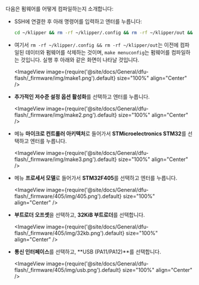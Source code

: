 다음은 펌웨어를 어떻게 컴파일하는지 소개합니다:
* SSH에 연결한 후 아래 명령어를 입력하고 엔터를 누릅니다:

    ```bash
    cd ~/klipper && rm -rf ~/klipper/.config && rm -rf ~/klipper/out && make menuconfig
    ```

* 여기서 `rm -rf ~/klipper/.config && rm -rf ~/klipper/out`는 이전에 컴파일된 데이터와 펌웨어를 삭제하는 것이며, `make menuconfig`는 펌웨어를 컴파일하는 것입니다. 실행 후 아래와 같은 화면이 나타날 것입니다.

    <ImageView image={require('@site/docs/General/dfu-flash/_firmware/img/make1.png').default} size="100%" align="Center" />

* **추가적인 저수준 설정 옵션 활성화**를 선택하고 엔터를 누릅니다.

    <ImageView image={require('@site/docs/General/dfu-flash/_firmware/img/make2.png').default} size="100%" align="Center" />

* 메뉴 **마이크로 컨트롤러 아키텍처**로 들어가서 **STMicroelectronics STM32**를 선택하고 엔터를 누릅니다.

    <ImageView image={require('@site/docs/General/dfu-flash/_firmware/img/make3.png').default} size="100%" align="Center" />

* 메뉴 **프로세서 모델**로 들어가서 **STM32F405**를 선택하고 엔터를 누릅니다.

    <ImageView image={require('@site/docs/General/dfu-flash/_firmware/405/img/405.png').default} size="100%" align="Center" />

* **부트로더 오프셋**을 선택하고, **32KiB 부트로더**를 선택합니다.

    <ImageView image={require('@site/docs/General/dfu-flash/_firmware/405/img/32kb.png').default} size="100%" align="Center" />

* **통신 인터페이스**를 선택하고, **USB (PA11/PA12)**를 선택합니다.

   <ImageView image={require('@site/docs/General/dfu-flash/_firmware/405/img/usb.png').default} size="100%" align="Center" />